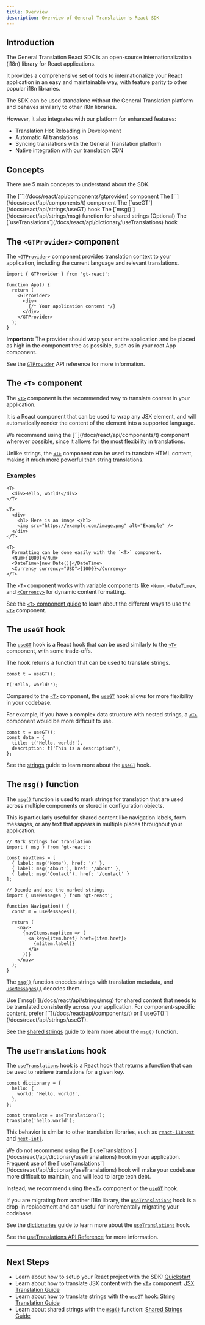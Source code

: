 ```yaml
---
title: Overview
description: Overview of General Translation's React SDK
---
```


## Introduction

The General Translation React SDK is an open-source internationalization (i18n) library for React applications.

It provides a comprehensive set of tools to internationalize your React application in an easy and maintainable way, with feature parity to other popular i18n libraries.

The SDK can be used standalone without the General Translation platform and behaves similarly to other i18n libraries.

However, it also integrates with our platform for enhanced features:

- Translation Hot Reloading in Development
- Automatic AI translations
- Syncing translations with the General Translation platform
- Native integration with our translation CDN

## Concepts

There are 5 main concepts to understand about the SDK.

<Steps>
  <Step>
    The [`<GTProvider>`](/docs/react/api/components/gtprovider) component
  </Step>
  <Step>
    The [`<T>`](/docs/react/api/components/t) component
  </Step>
  <Step>
    The [`useGT`](/docs/react/api/strings/useGT) hook
  </Step>
  <Step>
    The [`msg()`](/docs/react/api/strings/msg) function for shared strings
  </Step>
  <Step>
    (Optional) The [`useTranslations`](/docs/react/api/dictionary/useTranslations) hook
  </Step>
</Steps>

## The `<GTProvider>` component

The [`<GTProvider>`](/docs/react/api/components/gtprovider) component provides translation context to your application, including the current language and relevant translations.

```tsx
import { GTProvider } from 'gt-react';

function App() {
  return (
    <GTProvider>
      <div>
        {/* Your application content */}
      </div>
    </GTProvider>
  );
}
```

**Important:** The provider should wrap your entire application and be placed as high in the component tree as possible, such as in your root App component.

See the [`GTProvider`](/docs/react/api/components/gtprovider) API reference for more information.

## The `<T>` component

The [`<T>`](/docs/react/api/components/t) component is the recommended way to translate content in your application.

It is a React component that can be used to wrap any JSX element, and will automatically render the content of the element into a supported language.

<Callout type="info">
We recommend using the [`<T>`](/docs/react/api/components/t) component wherever possible, since it allows for the most flexibility in translations.

Unlike strings, the [`<T>`](/docs/react/api/components/t) component can be used to translate HTML content, making it much more powerful than string translations.
</Callout>

### Examples

```tsx
<T>
  <div>Hello, world!</div>
</T>
```

```tsx
<T>
  <div>
    <h1> Here is an image </h1>
    <img src="https://example.com/image.png" alt="Example" />
  </div>
</T>
```

```tsx
<T>
  Formatting can be done easily with the `<T>` component.
  <Num>{1000}</Num>
  <DateTime>{new Date()}</DateTime>
  <Currency currency="USD">{1000}</Currency>
</T>
```

The [`<T>`](/docs/react/api/components/t) component works with [variable components](/docs/react/guides/variables) like [`<Num>`](/docs/react/api/components/num), [`<DateTime>`](/docs/react/api/components/datetime), and [`<Currency>`](/docs/react/api/components/currency) for dynamic content formatting.

See the [`<T>` component guide](/docs/react/guides/t) to learn about the different ways to use the [`<T>`](/docs/react/api/components/t) component.

## The `useGT` hook

The [`useGT`](/docs/react/api/strings/useGT) hook is a React hook that can be used similarly to the [`<T>`](/docs/react/api/components/t) component, with some trade-offs.

The hook returns a function that can be used to translate strings.

```tsx
const t = useGT();

t('Hello, world!');
```

Compared to the [`<T>`](/docs/react/api/components/t) component, the [`useGT`](/docs/react/api/strings/useGT) hook allows for more flexibility in your codebase.

For example, if you have a complex data structure with nested strings, a [`<T>`](/docs/react/api/components/t) component would be more difficult to use.

```tsx
const t = useGT();
const data = {
  title: t('Hello, world!'),
  description: t('This is a description'),
};
```

See the [strings](/docs/react/guides/strings) guide to learn more about the [`useGT`](/docs/react/api/strings/useGT) hook.

## The `msg()` function

The [`msg()`](/docs/react/api/strings/msg) function is used to mark strings for translation that are used across multiple components or stored in configuration objects.

This is particularly useful for shared content like navigation labels, form messages, or any text that appears in multiple places throughout your application.

```tsx
// Mark strings for translation
import { msg } from 'gt-react';

const navItems = [
  { label: msg('Home'), href: '/' },
  { label: msg('About'), href: '/about' },
  { label: msg('Contact'), href: '/contact' }
];
```

```tsx
// Decode and use the marked strings
import { useMessages } from 'gt-react';

function Navigation() {
  const m = useMessages();
  
  return (
    <nav>
      {navItems.map(item => (
        <a key={item.href} href={item.href}>
          {m(item.label)}
        </a>
      ))}
    </nav>
  );
}
```

The [`msg()`](/docs/react/api/strings/msg) function encodes strings with translation metadata, and [`useMessages()`](/docs/react/api/dictionary/useMessages) decodes them.

<Callout type="info">
Use [`msg()`](/docs/react/api/strings/msg) for shared content that needs to be translated consistently across your application. For component-specific content, prefer [`<T>`](/docs/react/api/components/t) or [`useGT()`](/docs/react/api/strings/useGT).
</Callout>

See the [shared strings](/docs/react/guides/shared-strings) guide to learn more about the `msg()` function.

## The `useTranslations` hook

The [`useTranslations`](/docs/react/api/dictionary/useTranslations) hook is a React hook that returns a function that can be used to retrieve translations for a given key.

```tsx title="dictionary.ts"
const dictionary = {
  hello: {
    world: 'Hello, world!',
  },
};
```

```tsx title="App.tsx"
const translate = useTranslations();
translate('hello.world');
```

This behavior is similar to other translation libraries, such as [`react-i18next`](https://react.i18next.com/) and [`next-intl`](https://next-intl-docs.vercel.app/).

<Callout type="warn">
We do not recommend using the [`useTranslations`](/docs/react/api/dictionary/useTranslations) hook in your application. Frequent use of the [`useTranslations`](/docs/react/api/dictionary/useTranslations) hook will make your codebase more difficult to maintain, 
and will lead to large tech debt.

Instead, we recommend using the [`<T>`](/docs/react/api/components/t) component or the [`useGT`](/docs/react/api/strings/useGT) hook.

If you are migrating from another i18n library, the [`useTranslations`](/docs/react/api/dictionary/useTranslations) hook is a drop-in replacement and can useful for incrementally migrating your codebase.
</Callout>

See the [dictionaries](/docs/react/guides/dictionaries) guide to learn more about the [`useTranslations`](/docs/react/api/dictionary/useTranslations) hook.

See the [useTranslations API Reference](/docs/react/api/dictionary/useTranslations) for more information.

---

## Next Steps

- Learn about how to setup your React project with the SDK: [Quickstart](/docs/react/tutorials/quickstart)
- Learn about how to translate JSX content with the [`<T>`](/docs/react/api/components/t) component: [JSX Translation Guide](/docs/react/guides/t)
- Learn about how to translate strings with the [`useGT`](/docs/react/api/strings/useGT) hook: [String Translation Guide](/docs/react/guides/strings)
- Learn about shared strings with the [`msg()`](/docs/react/api/strings/msg) function: [Shared Strings Guide](/docs/react/guides/shared-strings)
